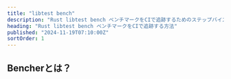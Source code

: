```yaml
---
title: "libtest bench"
description: "Rust libtest bench ベンチマークをCIで追跡するためのステップバイステップガイド"
heading: "Rust libtest bench ベンチマークをCIで追跡する方法"
published: "2024-11-19T07:10:00Z"
sortOrder: 1
---
```



<Intro
  text="libtest bench で Rust コードをベンチマークする方法"
  url="/ja/learn/benchmarking/rust/libtest-bench/"
/>

## Bencherとは？

<BencherIntro />

<StepsForBencherCloud
  adapter="rust_bench"
  url="/ja/docs/explanation/adapters/#-rust-bench"
/>

<StepsForBencherSelfHosted
  adapter="rust_bench"
  url="/ja/docs/explanation/adapters/#-rust-bench"
/>

<RustBench />

<br />

<CallToAction />